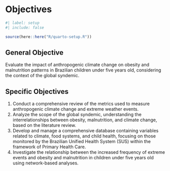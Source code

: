 # Objectives

```r
#| label: setup
#| include: false

source(here::here("R/quarto-setup.R"))
```

## General Objective

Evaluate the impact of anthropogenic climate change on obesity and malnutrition patterns in Brazilian children under five years old, considering the context of the global syndemic.

## Specific Objectives

1. Conduct a comprehensive review of the metrics used to measure anthropogenic climate change and extreme weather events.
2. Analyze the scope of the global syndemic, understanding the interrelationships between obesity, malnutrition, and climate change, based on the literature review.
3. Develop and manage a comprehensive database containing variables related to climate, food systems, and child health, focusing on those monitored by the Brazilian Unified Health System (SUS) within the framework of Primary Health Care.
4. Investigate the relationship between the increased frequency of extreme events and obesity and malnutrition in children under five years old using network-based analyses.
